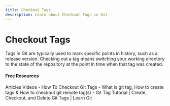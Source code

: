 ```yaml
---
title: Checkout Tags
description: Learn about Checkout Tags in Git
---
```


# Checkout Tags

Tags in Git are typically used to mark specific points in history, such as a release version. Checking out a tag means switching your working directory to the state of the repository at the point in time when that tag was created.


#### Free Resources

<Tabs defaultValue="article">
<TabsList>
<TabsTrigger value="article">Articles</TabsTrigger>
<TabsTrigger value="video">Videos</TabsTrigger>
</TabsList>


<TabsContent value="article">
- <Link href="https://devconnected.com/how-to-checkout-git-tags/">How To Checkout Git Tags</Link>
- <Link href="https://stackoverflow.com/questions/35979642/what-is-git-tag-how-to-create-tags-how-to-checkout-git-remote-tags">What is git tag, How to create tags & How to checkout git remote tag(s)</Link>
</TabsContent>
<TabsContent value="video">
- <Link href="https://www.youtube.com/watch?v=spkUevg1NqM">Git Tag Tutorial | Create, Checkout, and Delete Git Tags | Learn Git</Link>
</TabsContent>
</Tabs>

